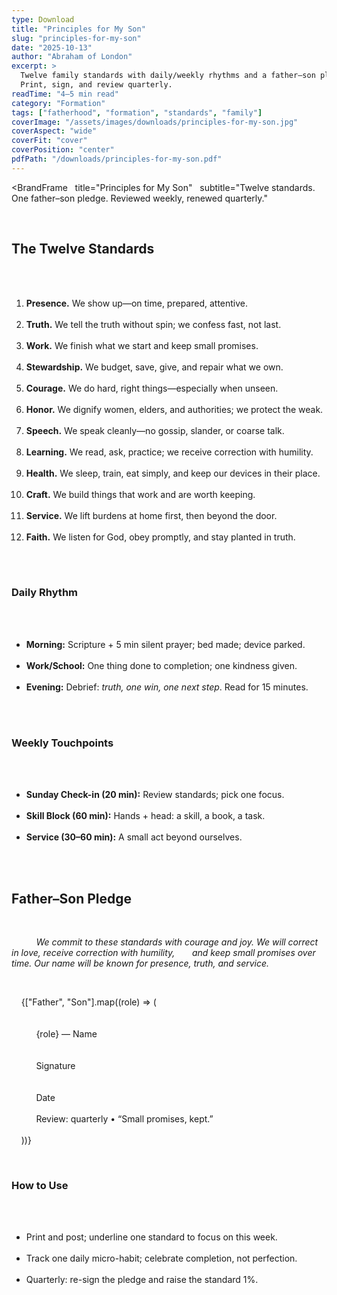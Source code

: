 ```yaml
---
type: Download
title: "Principles for My Son"
slug: "principles-for-my-son"
date: "2025-10-13"
author: "Abraham of London"
excerpt: >
  Twelve family standards with daily/weekly rhythms and a father–son pledge.
  Print, sign, and review quarterly.
readTime: "4–5 min read"
category: "Formation"
tags: ["fatherhood", "formation", "standards", "family"]
coverImage: "/assets/images/downloads/principles-for-my-son.jpg"
coverAspect: "wide"
coverFit: "cover"
coverPosition: "center"
pdfPath: "/downloads/principles-for-my-son.pdf"
---
```


<BrandFrame
  title="Principles for My Son"
  subtitle="Twelve standards. One father–son pledge. Reviewed weekly, renewed quarterly."
>
  <h2>The Twelve Standards</h2>
  <ol>
    <li><strong>Presence.</strong> We show up—on time, prepared, attentive.</li>
    <li><strong>Truth.</strong> We tell the truth without spin; we confess fast, not last.</li>
    <li><strong>Work.</strong> We finish what we start and keep small promises.</li>
    <li><strong>Stewardship.</strong> We budget, save, give, and repair what we own.</li>
    <li><strong>Courage.</strong> We do hard, right things—especially when unseen.</li>
    <li><strong>Honor.</strong> We dignify women, elders, and authorities; we protect the weak.</li>
    <li><strong>Speech.</strong> We speak cleanly—no gossip, slander, or coarse talk.</li>
    <li><strong>Learning.</strong> We read, ask, practice; we receive correction with humility.</li>
    <li><strong>Health.</strong> We sleep, train, eat simply, and keep our devices in their place.</li>
    <li><strong>Craft.</strong> We build things that work and are worth keeping.</li>
    <li><strong>Service.</strong> We lift burdens at home first, then beyond the door.</li>
    <li><strong>Faith.</strong> We listen for God, obey promptly, and stay planted in truth.</li>
  </ol>

  <h3>Daily Rhythm</h3>
  <ul>
    <li><strong>Morning:</strong> Scripture + 5 min silent prayer; bed made; device parked.</li>
    <li><strong>Work/School:</strong> One thing done to completion; one kindness given.</li>
    <li><strong>Evening:</strong> Debrief: <em>truth, one win, one next step</em>. Read for 15 minutes.</li>
  </ul>

  <h3>Weekly Touchpoints</h3>
  <ul>
    <li><strong>Sunday Check-in (20 min):</strong> Review standards; pick one focus.</li>
    <li><strong>Skill Block (60 min):</strong> Hands + head: a skill, a book, a task.</li>
    <li><strong>Service (30–60 min):</strong> A small act beyond ourselves.</li>
  </ul>

  <h2 className="mt-8">Father–Son Pledge</h2>
  <p>
    <em>
      We commit to these standards with courage and joy. We will correct in love, receive correction with humility,
      and keep small promises over time. Our name will be known for presence, truth, and service.
    </em>
  </p>

  <div className="not-prose mt-8 grid grid-cols-1 gap-6 sm:grid-cols-2">
    {["Father", "Son"].map((role) => (
      <div key={role} className="rounded-xl border border-lightGrey/90 p-4">
        <div className="mb-4 border-b border-lightGrey pb-4">
          <div className="h-6" />
          <span className="text-xs text-[color:var(--color-on-secondary)/0.6]">{role} — Name</span>
        </div>
        <div className="mb-4 border-b border-lightGrey pb-4">
          <div className="h-6" />
          <span className="text-xs text-[color:var(--color-on-secondary)/0.6]">Signature</span>
        </div>
        <div className="border-b border-lightGrey pb-4">
          <div className="h-6" />
          <span className="text-xs text-[color:var(--color-on-secondary)/0.6]">Date</span>
        </div>
        <div className="mt-4 text-[11.5px] text-[color:var(--color-on-secondary)/0.6]">
          Review: quarterly • “Small promises, kept.”
        </div>
      </div>
    ))}
  </div>

  <h3 className="mt-10">How to Use</h3>
  <ul>
    <li>Print and post; underline one standard to focus on this week.</li>
    <li>Track one daily micro-habit; celebrate completion, not perfection.</li>
    <li>Quarterly: re-sign the pledge and raise the standard 1%.</li>
  </ul>
</BrandFrame>